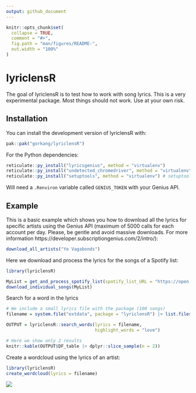 ```yaml
---
output: github_document
---
```


<!-- README.md is generated from README.Rmd. Please edit that file -->

```r
knitr::opts_chunk$set(
  collapse = TRUE,
  comment = "#>",
  fig.path = "man/figures/README-",
  out.width = "100%"
)
```

# lyriclensR

<!-- badges: start -->
<!-- badges: end -->

The goal of lyriclensR is to test how to work with song lyrics. This is a very experimental package. Most things should not work. Use at your own risk.  

## Installation

You can install the development version of lyriclensR with:  

``` r
pak::pak("gorkang/lyriclensR")
```

For the Python dependencies:  

``` r
reticulate::py_install("lyricsgenius", method = "virtualenv")
reticulate::py_install("undetected_chromedriver", method = "virtualenv")
reticulate::py_install("setuptools", method = "virtualenv") # setuptools includes distutils
``` 

Will need a `.Renviron` variable called `GENIUS_TOKEN` with your Genius API.


## Example

This is a basic example which shows you how to download all the lyrics for specific artists using the Genius API (maximum of 5000 calls for each account per day. Please, be gentle and avoid massive downloads. For more information https://developer.subscriptiongenius.com/2/intro/):


```r
download_all_artists("Ye Vagabonds")
```

Here we download and process the lyrics for the songs of a Spotify list:

```r
library(lyriclensR)

MyList = get_and_process_spotify_list(spotify_list_URL = "https://open.spotify.com/playlist/3hdkI3sIYMAPTz2aXNgXt4")
download_individual_songs(MyList)

```

Search for a word in the lyrics

```r
# We include a small lyrics file with the package (100 songs)
filename = system.file("extdata", package = "lyriclensR") |> list.files(full.names = TRUE)

OUTPUT = lyriclensR::search_words(lyrics = filename, 
                                  highlight_words = "love")

# Here we show only 2 results
knitr::kable(OUTPUT$DF_table |> dplyr::slice_sample(n = 2))
```


Create a wordcloud using the lyrics of an artist: 

```r
library(lyriclensR)
create_wordcloud(lyrics = filename)
```
![](man/figures/wordcloud.png)
